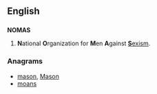 ==English==

==={{acronym-old}}===
'''NOMAS''' 

# {{US}} '''N'''ational '''O'''rganization for '''M'''en '''A'''gainst [[sexism|'''S'''exism]].

===Anagrams===
* [[mason#English|mason]], [[Mason#English|Mason]]
* [[moans#English|moans]]